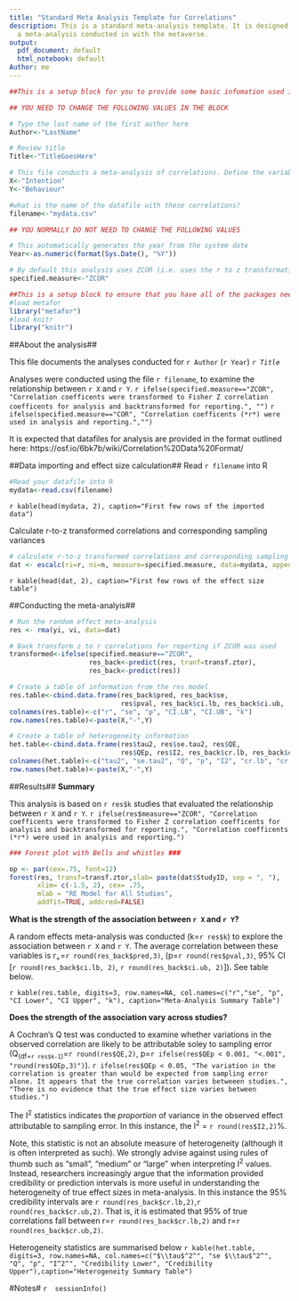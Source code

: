 ```yaml
---
title: "Standard Meta Analysis Template for Correlations"
description: This is a standard meta-analysis template. It is designed to document
  a meta-analysis conducted in with the metaverse.
output:
  pdf_document: default
  html_notebook: default
Author: me
---
```


```r
##This is a setup block for you to provide some basic infomation used in other parts of the document

## YOU NEED TO CHANGE THE FOLLOWING VALUES IN THE BLOCK

# Type the last name of the first author here
Author<-"LastName"

# Review title
Title<-"TitleGoesHere"

# This file conducts a meta-analysis of correlations. Define the variable names for the relationship of interest
X<-"Intention"
Y<-"Behaviour"

#what is the name of the datafile with these correlations?
filename<-"mydata.csv"

```

```r
## YOU NORMALLY DO NOT NEED TO CHANGE THE FOLLOWING VALUES

# This automatically generates the year from the system date
Year<-as.numeric(format(Sys.Date(), "%Y"))

# By default this analysis uses ZCOR (i.e. uses the r to z transformation) to conduct the analysis. You can change it here but only if you understand what you're doing
specified.measure<-"ZCOR"

##This is a setup block to ensure that you have all of the packages needed for the analyses below. You can add additional packages if required
#load metafor
library("metafor")
#load knitr
library("knitr")
```

##About the analysis##

This file documents the analyses conducted for `r Author` (`r Year`) *`r Title`*

Analyses were conducted using the file `r filename`, to examine the relationship between `r X` and `r Y`. `r ifelse(specified.measure=="ZCOR", "Correlation coefficents were transformed to Fisher Z correlation coefficents for analysis and backtransformed for reporting.", "")` `r ifelse(specified.measure=="COR", "Correlation coefficents (*r*) were used in analysis and reporting.","")`

It is expected that datafiles for analysis are provided in the format outlined here: https://osf.io/6bk7b/wiki/Correlation%20Data%20Format/

##Data importing and effect size calculation##
Read `r filename` into R
```r
#Read your datafile into R
mydata<-read.csv(filename)
```
`r kable(head(mydata, 2), caption="First few rows of the imported data")`

Calculate r-to-z transformed correlations and corresponding sampling variances
```r
# calculate r-to-z transformed correlations and corresponding sampling variances
dat <- escalc(ri=r, ni=n, measure=specified.measure, data=mydata, append=TRUE)
```
`r kable(head(dat, 2), caption="First few rows of the effect size table")`

##Conducting the meta-analyis##
```r
# Run the random effect meta-analysis
res <- rma(yi, vi, data=dat)

# Back transform z to r correlations for reporting if ZCOR was used
transformed<-ifelse(specified.measure=="ZCOR", 
                    res_back<-predict(res, tranf=transf.ztor), 
                    res_back<-predict(res))

# Create a table of information from the res model
res.table<-cbind.data.frame(res_back$pred, res_back$se, 
                            res$pval, res_back$ci.lb, res_back$ci.ub,  res$k)
colnames(res.table)<-c("r", "se", "p", "CI.LB", "CI.UB", "k")
row.names(res.table)<-paste(X,"-",Y)

# Create a table of heterogeneity information
het.table<-cbind.data.frame(res$tau2, res$se.tau2, res$QE, 
                            res$QEp, res$I2, res_back$cr.lb, res_back$cr.ub)
colnames(het.table)<-c("tau2", "se.tau2", "Q", "p", "I2", "cr.lb", "cr.ub")
row.names(het.table)<-paste(X,"-",Y)
```

##Results##
**Summary**

This analysis is based on `r res$k` studies that evaluated the relationship between `r X` and `r Y`. `r ifelse(res$measure=="ZCOR", "Correlation coefficents were transformed to Fisher Z correlation coefficents for analysis and backtransformed for reporting.", "Correlation coefficents (*r*) were used in analysis and reporting.")`

```r
### Forest plot with Bells and whistles ###

op <- par(cex=.75, font=12)
forest(res, transf=transf.ztor,slab= paste(dat$StudyID, sep = ", "),
       xlim= c(-1.5, 2), cex= .75,
       mlab = "RE Model for All Studies",
       addfit=TRUE, addcred=FALSE)
```

**What is the strength of the association between `r X` and `r Y`?**

A random effects meta-analysis was conducted (k=`r res$k`) to explore the association between `r X` and `r Y`. The average correlation between these variables is r~+~=`r round(res_back$pred,3)`, (p=`r round(res$pval,3)`, 95% CI [`r round(res_back$ci.lb, 2)`, `r round(res_back$ci.ub, 2)`]). See table below.

`r kable(res.table, digits=3, row.names=NA, col.names=c("r","se", "p", "CI Lower", "CI Upper", "k"), caption="Meta-Analysis Summary Table")`

**Does the strength of the association vary across studies?**

A Cochran's Q test was conducted to examine whether variations in the observed correlation are likely to be attributable soley to sampling error (Q~(df=`r res$k-1`)~=`r round(res$QE,2)`, p=`r ifelse(res$QEp < 0.001, "<.001", "round(res$QEp,3)")`). `r ifelse(res$QEp < 0.05, "The variation in the correlation is greater than would be expected from sampling error alone. It appears that the true correlation varies betweeen studies.", "There is no evidence that the true effect size varies between studies.")`

The I^2^ statistics indicates the *proportion* of variance in the observed effect attributable to sampling error. In this instance, the I^2^ = `r round(res$I2,2)`%. 

Note, this statistic is not an absolute measure of heterogeneity (although it is often interpreted as such). We strongly advise against using rules of thumb such as "small", "medium" or "large" when interpreting I^2^ values. Instead, researchers increasingly argue that the information provided credibility or prediction intervals is more useful in understanding the heterogeneity of true effect sizes in meta-analysis. In this instance the 95% credibility intervals are `r round(res_back$cr.lb,2)`,`r round(res_back$cr.ub,2)`. That is, it is estimated that 95% of true correlations fall between r=`r round(res_back$cr.lb,2)` and r=`r round(res_back$cr.ub,2)`.

Heterogeneity statistics are summarised below
`r kable(het.table, digits=3, row.names=NA, col.names=c("$\\tau$^2^", "se $\\tau$^2^", "Q", "p", "I^2^", "Credibility Lower", "Credibility Upper"),caption="Heterogeneity Summary Table")`

\newpage
#Notes#
 ```r
 sessionInfo()
 ``` 
